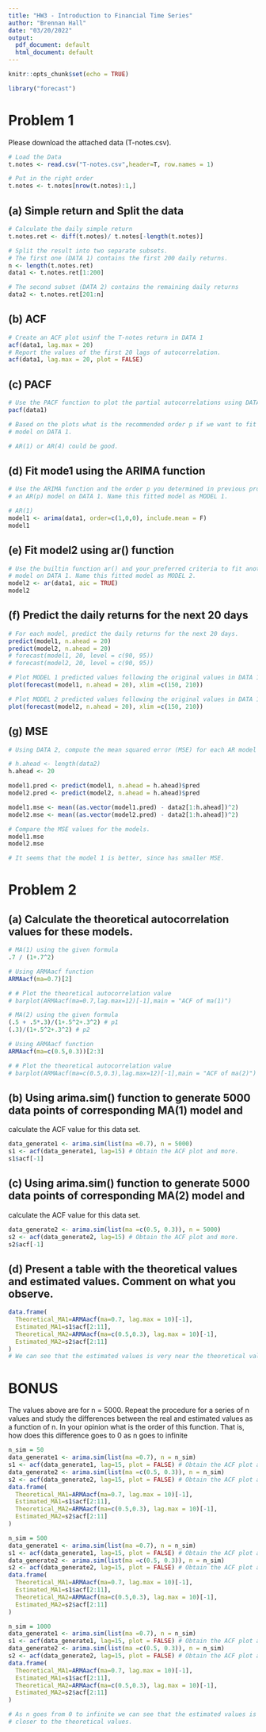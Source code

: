 ```yaml
---
title: "HW3 - Introduction to Financial Time Series"
author: "Brennan Hall"
date: "03/20/2022"
output:
  pdf_document: default
  html_document: default
---
```


```r
knitr::opts_chunk$set(echo = TRUE)
```

```r
library("forecast")
```

# Problem 1

Please download the attached data (T-notes.csv).

```r
# Load the Data
t.notes <- read.csv("T-notes.csv",header=T, row.names = 1)

# Put in the right order
t.notes <- t.notes[nrow(t.notes):1,]

```
## (a) Simple return and Split the data

```r
# Calculate the daily simple return
t.notes.ret <- diff(t.notes)/ t.notes[-length(t.notes)]

# Split the result into two separate subsets.
# The first one (DATA 1) contains the first 200 daily returns.
n <- length(t.notes.ret)
data1 <- t.notes.ret[1:200]

# The second subset (DATA 2) contains the remaining daily returns
data2 <- t.notes.ret[201:n]
```

## (b) ACF
```r
# Create an ACF plot usinf the T-notes return in DATA 1
acf(data1, lag.max = 20)
# Report the values of the first 20 lags of autocorrelation.
acf(data1, lag.max = 20, plot = FALSE)
```

## (c) PACF
```r
# Use the PACF function to plot the partial autocorrelations using DATA 1. 
pacf(data1)

# Based on the plots what is the recommended order p if we want to fit an AR(p)
# model on DATA 1.

# AR(1) or AR(4) could be good.
```

## (d) Fit mode1 using the ARIMA function
```r
# Use the ARIMA function and the order p you determined in previous problem fit
# an AR(p) model on DATA 1. Name this fitted model as MODEL 1.

# AR(1)
model1 <- arima(data1, order=c(1,0,0), include.mean = F)
model1
```

## (e) Fit model2 using ar() function
```r
# Use the builtin function ar() and your preferred criteria to fit another AR
# model on DATA 1. Name this fitted model as MODEL 2.
model2 <- ar(data1, aic = TRUE)
model2
```

## (f) Predict the daily returns for the next 20 days
```r
# For each model, predict the daily returns for the next 20 days.
predict(model1, n.ahead = 20)
predict(model2, n.ahead = 20)
# forecast(model1, 20, level = c(90, 95))
# forecast(model2, 20, level = c(90, 95))

# Plot MODEL 1 predicted values following the original values in DATA 1.
plot(forecast(model1, n.ahead = 20), xlim =c(150, 210))

# Plot MODEL 2 predicted values following the original values in DATA 1.
plot(forecast(model2, n.ahead = 20), xlim =c(150, 210))
```

## (g) MSE
```r
# Using DATA 2, compute the mean squared error (MSE) for each AR model you constructed.

# h.ahead <- length(data2)
h.ahead <- 20

model1.pred <- predict(model1, n.ahead = h.ahead)$pred
model2.pred <- predict(model2, n.ahead = h.ahead)$pred

model1.mse <- mean((as.vector(model1.pred) - data2[1:h.ahead])^2)
model2.mse <- mean((as.vector(model2.pred) - data2[1:h.ahead])^2)

# Compare the MSE values for the models.
model1.mse
model2.mse

# It seems that the model 1 is better, since has smaller MSE.
```

# Problem 2

## (a) Calculate the theoretical autocorrelation values for these models.

```r
# MA(1) using the given formula
.7 / (1+.7^2)

# Using ARMAacf function
ARMAacf(ma=0.7)[2]

# # Plot the theoretical autocorrelation value
# barplot(ARMAacf(ma=0.7,lag.max=12)[-1],main = "ACF of ma(1)")
```

```r
# MA(2) using the given formula
(.5 + .5*.3)/(1+.5^2+.3^2) # p1
(.3)/(1+.5^2+.3^2) # p2

# Using ARMAacf function
ARMAacf(ma=c(0.5,0.3))[2:3]

# # Plot the theoretical autocorrelation value
# barplot(ARMAacf(ma=c(0.5,0.3),lag.max=12)[-1],main = "ACF of ma(2)")
```

## (b) Using arima.sim() function to generate 5000 data points of corresponding MA(1) model and
calculate the ACF value for this data set.
```r
data_generate1 <- arima.sim(list(ma =0.7), n = 5000)
s1 <- acf(data_generate1, lag=15) # Obtain the ACF plot and more.
s1$acf[-1]
```
## (c) Using arima.sim() function to generate 5000 data points of corresponding MA(2) model and
calculate the ACF value for this data set.
```r
data_generate2 <- arima.sim(list(ma =c(0.5, 0.3)), n = 5000)
s2 <- acf(data_generate2, lag=15) # Obtain the ACF plot and more.
s2$acf[-1]
```

## (d) Present a table with the theoretical values and estimated values. Comment on what you observe.
```r
data.frame(
  Theoretical_MA1=ARMAacf(ma=0.7, lag.max = 10)[-1],
  Estimated_MA1=s1$acf[2:11],
  Theoretical_MA2=ARMAacf(ma=c(0.5,0.3), lag.max = 10)[-1],
  Estimated_MA2=s2$acf[2:11]
)
# We can see that the estimated values is very near the theoretical values.
```
# BONUS

The values above are for n = 5000. Repeat the procedure for a series of n values and study
the differences between the real and estimated values as a function of n. In your opinion what
is the order of this function. That is, how does this difference goes to 0 as n goes to infinite

```r
n_sim = 50
data_generate1 <- arima.sim(list(ma =0.7), n = n_sim)
s1 <- acf(data_generate1, lag=15, plot = FALSE) # Obtain the ACF plot and more.
data_generate2 <- arima.sim(list(ma =c(0.5, 0.3)), n = n_sim)
s2 <- acf(data_generate2, lag=15, plot = FALSE) # Obtain the ACF plot and more.
data.frame(
  Theoretical_MA1=ARMAacf(ma=0.7, lag.max = 10)[-1],
  Estimated_MA1=s1$acf[2:11],
  Theoretical_MA2=ARMAacf(ma=c(0.5,0.3), lag.max = 10)[-1],
  Estimated_MA2=s2$acf[2:11]
)

n_sim = 500
data_generate1 <- arima.sim(list(ma =0.7), n = n_sim)
s1 <- acf(data_generate1, lag=15, plot = FALSE) # Obtain the ACF plot and more.
data_generate2 <- arima.sim(list(ma =c(0.5, 0.3)), n = n_sim)
s2 <- acf(data_generate2, lag=15, plot = FALSE) # Obtain the ACF plot and more.
data.frame(
  Theoretical_MA1=ARMAacf(ma=0.7, lag.max = 10)[-1],
  Estimated_MA1=s1$acf[2:11],
  Theoretical_MA2=ARMAacf(ma=c(0.5,0.3), lag.max = 10)[-1],
  Estimated_MA2=s2$acf[2:11]
)

n_sim = 1000
data_generate1 <- arima.sim(list(ma =0.7), n = n_sim)
s1 <- acf(data_generate1, lag=15, plot = FALSE) # Obtain the ACF plot and more.
data_generate2 <- arima.sim(list(ma =c(0.5, 0.3)), n = n_sim)
s2 <- acf(data_generate2, lag=15, plot = FALSE) # Obtain the ACF plot and more.
data.frame(
  Theoretical_MA1=ARMAacf(ma=0.7, lag.max = 10)[-1],
  Estimated_MA1=s1$acf[2:11],
  Theoretical_MA2=ARMAacf(ma=c(0.5,0.3), lag.max = 10)[-1],
  Estimated_MA2=s2$acf[2:11]
)

# As n goes from 0 to infinite we can see that the estimated values is more
# closer to the theoretical values.
```




